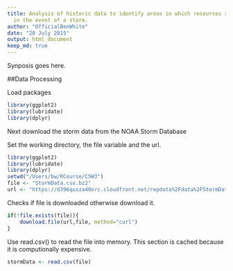 ```yaml
---
title: Analysis of historic data to identify areas in which resources should be prioritised
  in the event of a storm.
author: "OfficialBenWhite"
date: "20 July 2015"
output: html_document
keep_md: true
---
```


Synposis goes here.

##Data Processing

Load packages
```r
library(ggplot2)
library(lubridate)
library(dplyr)
```

Next download the storm data from the NOAA Storm Database

Set the working directory, the file variable and the url.

```r
library(ggplot2)
library(lubridate)
library(dplyr)
setwd("/Users/bw/RCourse/C5W3")
file <- "StormData.csv.bz2"
url <- "https://d396qusza40orc.cloudfront.net/repdata%2Fdata%2FStormData.csv.bz2"
```

Checks if file is downloaded otherwise download it.

```r
if(!file.exists(file)){   
    download.file(url,file, method="curl")
}
```

Use read.csv() to read the file into memory. This section is cached because it is computionally expensive. 

```r
stormData <- read.csv(file)
```

